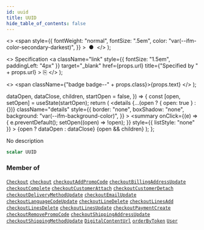 ```yaml
---
id: uuid
title: UUID
hide_table_of_contents: false
---
```


  <>
    <span
      style={{
        fontWeight: "normal",
        fontSize: ".5em",
        color: "var(--ifm-color-secondary-darkest)",
      }}
    >
      &nbsp;●&nbsp;
    </span>
  </>
);

  <>
    Specification
    <a
      className="link"
      style={{ fontSize: "1.5em", paddingLeft: "4px" }}
      target="\_blank"
      href={props.url}
      title={"Specified by " + props.url}
    >
      ⎘
    </a>
  </>
);

  <>
    <span className={"badge badge--" + props.class}>{props.text}</span>
  </>
);


  dataOpen,
  dataClose,
  children,
  startOpen = false,
}) => {
  const [open, setOpen] = useState(startOpen);
  return (
    <details
      {...(open ? { open: true } : {})}
      className="details"
      style={{
        border: "none",
        boxShadow: "none",
        background: "var(--ifm-background-color)",
      }}
    >
      <summary
        onClick={(e) => {
          e.preventDefault();
          setOpen((open) => !open);
        }}
        style={{ listStyle: "none" }}
      >
        {open ? dataOpen : dataClose}
      </summary>
      {open && children}
    </details>
  );
};

No description

```graphql
scalar UUID
```

### Member of

[`Checkout`](../../../api-reference/checkout/objects/checkout) <Badge class="secondary" text="object"/><Bullet />[`checkout`](../../../api-reference/checkout/queries/checkout) <Badge class="secondary" text="query"/><Bullet />[`checkoutAddPromoCode`](../../../api-reference/checkout/mutations/checkout-add-promo-code) <Badge class="secondary" text="mutation"/><Bullet />[`checkoutBillingAddressUpdate`](../../../api-reference/checkout/mutations/checkout-billing-address-update) <Badge class="secondary" text="mutation"/><Bullet />[`checkoutComplete`](../../../api-reference/checkout/mutations/checkout-complete) <Badge class="secondary" text="mutation"/><Bullet />[`checkoutCustomerAttach`](../../../api-reference/checkout/mutations/checkout-customer-attach) <Badge class="secondary" text="mutation"/><Bullet />[`checkoutCustomerDetach`](../../../api-reference/checkout/mutations/checkout-customer-detach) <Badge class="secondary" text="mutation"/><Bullet />[`checkoutDeliveryMethodUpdate`](../../../api-reference/checkout/mutations/checkout-delivery-method-update) <Badge class="secondary" text="mutation"/><Bullet />[`checkoutEmailUpdate`](../../../api-reference/checkout/mutations/checkout-email-update) <Badge class="secondary" text="mutation"/><Bullet />[`checkoutLanguageCodeUpdate`](../../../api-reference/checkout/mutations/checkout-language-code-update) <Badge class="secondary" text="mutation"/><Bullet />[`checkoutLineDelete`](../../../api-reference/checkout/mutations/checkout-line-delete) <Badge class="secondary" text="mutation"/><Bullet />[`checkoutLinesAdd`](../../../api-reference/checkout/mutations/checkout-lines-add) <Badge class="secondary" text="mutation"/><Bullet />[`checkoutLinesDelete`](../../../api-reference/checkout/mutations/checkout-lines-delete) <Badge class="secondary" text="mutation"/><Bullet />[`checkoutLinesUpdate`](../../../api-reference/checkout/mutations/checkout-lines-update) <Badge class="secondary" text="mutation"/><Bullet />[`checkoutPaymentCreate`](../../../api-reference/checkout/mutations/checkout-payment-create) <Badge class="secondary" text="mutation"/><Bullet />[`checkoutRemovePromoCode`](../../../api-reference/checkout/mutations/checkout-remove-promo-code) <Badge class="secondary" text="mutation"/><Bullet />[`checkoutShippingAddressUpdate`](../../../api-reference/checkout/mutations/checkout-shipping-address-update) <Badge class="secondary" text="mutation"/><Bullet />[`checkoutShippingMethodUpdate`](../../../api-reference/checkout/mutations/checkout-shipping-method-update) <Badge class="secondary" text="mutation"/><Bullet />[`DigitalContentUrl`](../../../api-reference/products/objects/digital-content-url) <Badge class="secondary" text="object"/><Bullet />[`orderByToken`](../../../api-reference/orders/queries/order-by-token) <Badge class="secondary" text="query"/><Bullet />[`User`](../../../api-reference/users/objects/user) <Badge class="secondary" text="object"/>
